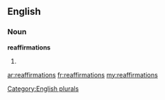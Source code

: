 ==English==

===Noun===
'''reaffirmations'''

# {{plural of|[[reaffirmation]]}}

[[Category:English plurals]]

[[ar:reaffirmations]]
[[fr:reaffirmations]]
[[my:reaffirmations]]